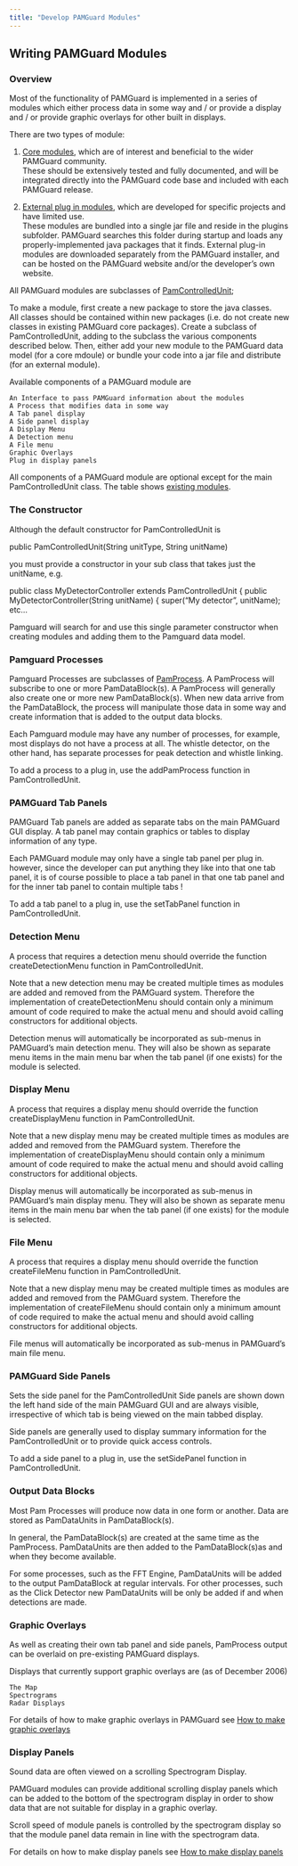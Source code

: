 ```yaml
---
title: "Develop PAMGuard Modules"
---
```


## Writing PAMGuard Modules

### Overview

Most of the functionality of PAMGuard is implemented in a series of modules which either
process data in some way and / or provide a display and / or provide graphic overlays for other built in displays.

There are two types of module:

1. [Core modules](coremodules.html), which are of interest and beneficial to the wider PAMGuard community.  
These should be extensively tested and fully documented, and will be integrated directly 
into the PAMGuard code base and included with each PAMGuard release.
    
2. [External plug in modules](pluginmodules.html), which are developed for specific projects and have limited use.  
These modules are bundled into a single jar file and reside in the plugins subfolder.  PAMGuard searches this folder 
during startup and loads any properly-implemented java packages that it finds.  External plug-in modules are downloaded 
separately from the PAMGuard installer, and can be hosted on the PAMGuard website and/or the developer’s own website.

All PAMGuard modules are subclasses of [PamControlledUnit](api/PamController/PamControlledUnit.html);

To make a module, first create a new package to store the java classes.  
All classes should be contained within new packages (i.e. do not create new 
classes in existing PAMGuard core packages).  Create a subclass of PamControlledUnit, 
adding to the subclass the various components described below. Then, either add your 
new module to the PAMGuard data model (for a core mdoule) or bundle your code into a jar file and distribute (for an external module).

Available components of a PAMGuard module are

    An Interface to pass PAMGuard information about the modules
    A Process that modifies data in some way
    A Tab panel display
    A Side panel display
    A Display Menu
    A Detection menu
    A File menu
    Graphic Overlays
    Plug in display panels

All components of a PAMGuard module are optional except for the main PamControlledUnit class. 
The table shows [existing modules](coremodules.html).

### The Constructor

Although the default constructor for PamControlledUnit is

public PamControlledUnit(String unitType, String unitName)

you must provide a constructor in your sub class that takes just the unitName, e.g.

public class MyDetectorController extends PamControlledUnit {
  public MyDetectorController(String unitName) {
    super("My detector", unitName);
	  etc...

Pamguard will search for and use this single parameter constructor when creating modules and adding them to the Pamguard data model.

### Pamguard Processes

Pamguard Processes are subclasses of [PamProcess](api/PamguardMVC/PamProcess.html). 
A PamProcess will subscribe to one or more PamDataBlock(s). A PamProcess will generally also create one or more new PamDataBlock(s). When new data arrive from the PamDataBlock, the process will manipulate those data in some way and create information that is added to the output data blocks.

Each Pamguard module may have any number of processes, for example, most displays do not have a process at all. The whistle detector, on the other hand, has separate processes for peak detection and whistle linking.

To add a process to a plug in, use the addPamProcess function in PamControlledUnit.

### PAMGuard Tab Panels

PAMGuard Tab panels are added as separate tabs on the main PAMGuard GUI display. 
A tab panel may contain graphics or tables to display information of any type.

Each PAMGuard module may only have a single tab panel per plug in. however, since the developer can put anything they like into that one tab panel, it is of course possible to place a tab panel in that one tab panel and for the inner tab panel to contain multiple tabs !

To add a tab panel to a plug in, use the setTabPanel function in PamControlledUnit.

### Detection Menu

A process that requires a detection menu should override the function createDetectionMenu function in PamControlledUnit.

Note that a new detection menu may be created multiple times as modules are added and removed from the PAMGuard system. Therefore the implementation of createDetectionMenu should contain only a minimum amount of code required to make the actual menu and should avoid calling constructors for additional objects.

Detection menus will automatically be incorporated as sub-menus in PAMGuard's main detection menu. They will also be shown as separate menu items in the main menu bar when the tab panel (if one exists) for the module is selected.

### Display Menu

A process that requires a display menu should override the function createDisplayMenu function in PamControlledUnit.

Note that a new display menu may be created multiple times as modules are added and removed from the PAMGuard system. Therefore the implementation of createDisplayMenu should contain only a minimum amount of code required to make the actual menu and should avoid calling constructors for additional objects.

Display menus will automatically be incorporated as sub-menus in PAMGuard's main display menu. They will also be shown as separate menu items in the main menu bar when the tab panel (if one exists) for the module is selected.

### File Menu

A process that requires a display menu should override the function createFileMenu function in PamControlledUnit.

Note that a new display menu may be created multiple times as modules are added and removed from the PAMGuard system. Therefore the implementation of createFileMenu should contain only a minimum amount of code required to make the actual menu and should avoid calling constructors for additional objects.

File menus will automatically be incorporated as sub-menus in PAMGuard's main file menu.

### PAMGuard Side Panels

Sets the side panel for the PamControlledUnit Side panels are shown down the left hand side of the main PAMGuard GUI and are always visible, irrespective of which tab is being viewed on the main tabbed display.

Side panels are generally used to display summary information for the PamControlledUnit or to provide quick access controls.

To add a side panel to a plug in, use the setSidePanel function in PamControlledUnit.


### Output Data Blocks

Most Pam Processes will produce now data in one form or another. Data are stored as PamDataUnits in PamDataBlock(s).

In general, the PamDataBlock(s) are created at the same time as the PamProcess. 
PamDataUnits are then added to the PamDataBlock(s)as and when they become available.

For some processes, such as the FFT Engine, PamDataUnits will be added to the output PamDataBlock at regular intervals. For other processes, such as the Click Detector new PamDataUnits will be only be added if and when detections are made.


### Graphic Overlays

As well as creating their own tab panel and side panels, PamProcess output can be overlaid on pre-existing PAMGuard displays.

Displays that currently support graphic overlays are (as of December 2006)

    The Map
    Spectrograms
    Radar Displays

For details of how to make graphic overlays in PAMGuard see [How to make graphic overlays](./books/HowToMakeOverlays.html)


### Display Panels

Sound data are often viewed on a scrolling Spectrogram Display.

PAMGuard modules can provide additional scrolling display panels which can be added to the bottom of the spectrogram display in order to show data that are not suitable for display in a graphic overlay.

Scroll speed of module panels is controlled by the spectrogram display so that the module panel data remain in line with the spectrogram data.

For details on how to make display panels see [How to make display panels](./books/HowToMakePluginDisplays.html)
